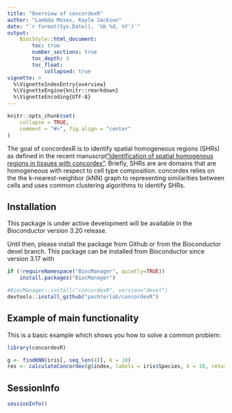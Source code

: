 ```yaml
---
title: "Overview of concordexR"
author: "Lambda Moses, Kayla Jackson"
date: "`r format(Sys.Date(), '%b %d, %Y')`"
output:
    BiocStyle::html_document:
        toc: true
        number_sections: true
        toc_depth: 3
        toc_float:
            collapsed: true
vignette: >
  %\VignetteIndexEntry{overview}
  %\VignetteEngine{knitr::rmarkdown}
  %\VignetteEncoding{UTF-8}
---
```


```r
knitr::opts_chunk$set(
    collapse = TRUE,
    comment = "#>", fig.align = "center"
)
```

The goal of concordexR is to identify spatial homogeneous regions (SHRs) as defined in the recent manuscrpt["Identification of spatial homogenous regions in tissues with concordex"](https://doi.org/10.1101/2023.06.28.546949). Briefly, SHRs are are domains that are homogeneous with respect to cell type composition. concordex relies on the the k-nearest-neighbor (kNN) graph to representing similarities between cells and uses common clustering algorithms to identify SHRs.

## Installation

This package is under active development will be available in the Bioconductor version 3.20 release. 

Until then, please install the package from Github or from the Bioconductor devel branch. 
This package can be installed from Bioconductor since version 3.17 with 

```r
if (!requireNamespace("BiocManager", quietly=TRUE))
    install.packages("BiocManager")

#BiocManager::install("concordexR", version="devel")
devtools::install_github("pachterlab/concordexR")
```

## Example of main functionality

This is a basic example which shows you how to solve a common problem:

```r
library(concordexR)
```

```r
g <- findKNN(iris[, seq_len(4)], k = 10)
res <- calculateConcordex(g$index, labels = iris$Species, k = 10, return.map = TRUE)
```


## SessionInfo
```r
sessionInfo()
```
